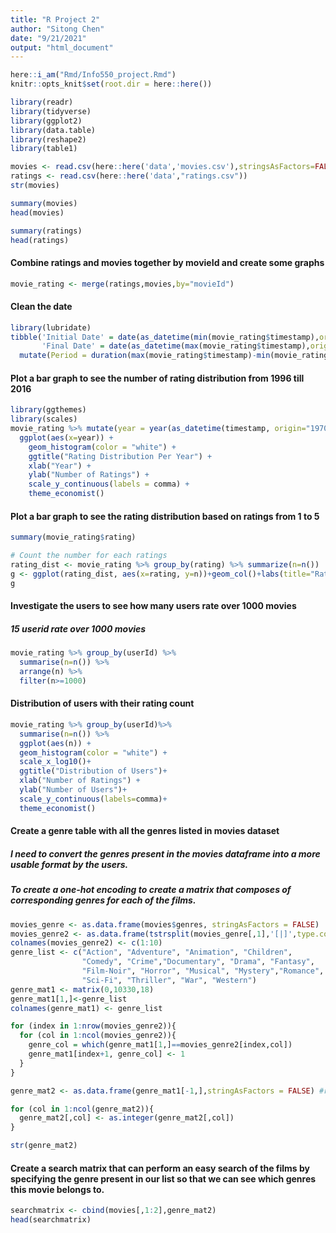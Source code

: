 ```yaml
---
title: "R Project 2"
author: "Sitong Chen"
date: "9/21/2021"
output: "html_document"
---
```

```r
here::i_am("Rmd/Info550_project.Rmd")
knitr::opts_knit$set(root.dir = here::here())
```

```r
library(readr)
library(tidyverse)
library(ggplot2)
library(data.table)
library(reshape2)
library(table1)
```

```r
movies <- read.csv(here::here('data','movies.csv'),stringsAsFactors=FALSE)
ratings <- read.csv(here::here('data',"ratings.csv"))
str(movies)
```

```r
summary(movies)
head(movies)
```

```r
summary(ratings)
head(ratings)
```
#### Combine ratings and movies together by movieId and create some graphs
```r
movie_rating <- merge(ratings,movies,by="movieId")
```

#### Clean the date
```r
library(lubridate)
tibble('Initial Date' = date(as_datetime(min(movie_rating$timestamp),origin="1970-01-01")),
       'Final Date' = date(as_datetime(max(movie_rating$timestamp),origin="1970-01-01"))) %>%
  mutate(Period = duration(max(movie_rating$timestamp)-min(movie_rating$timestamp)))
```
#### Plot a bar graph to see the number of rating distribution from 1996 till 2016
```r
library(ggthemes)
library(scales)
movie_rating %>% mutate(year = year(as_datetime(timestamp, origin="1970-01-01"))) %>%
  ggplot(aes(x=year)) +
    geom_histogram(color = "white") + 
    ggtitle("Rating Distribution Per Year") +
    xlab("Year") +
    ylab("Number of Ratings") +
    scale_y_continuous(labels = comma) + 
    theme_economist()
```

#### Plot a bar graph to see the rating distribution based on ratings from 1 to 5
```r
summary(movie_rating$rating)
```

```r
# Count the number for each ratings
rating_dist <- movie_rating %>% group_by(rating) %>% summarize(n=n())
g <- ggplot(rating_dist, aes(x=rating, y=n))+geom_col()+labs(title="Ratings Distribution", y="Count",x="Ratings")
g
```

#### Investigate the users to see how many users rate over 1000 movies
##### 15 userid rate over 1000 movies
```r
movie_rating %>% group_by(userId) %>%
  summarise(n=n()) %>% 
  arrange(n) %>%
  filter(n>=1000)
```

#### Distribution of users with their rating count
```r
movie_rating %>% group_by(userId)%>%
  summarise(n=n()) %>%
  ggplot(aes(n)) + 
  geom_histogram(color = "white") + 
  scale_x_log10()+
  ggtitle("Distribution of Users")+
  xlab("Number of Ratings") +
  ylab("Number of Users")+
  scale_y_continuous(labels=comma)+
  theme_economist()
```

#### Create a genre table with all the genres listed in movies dataset
##### I need to convert the genres present in the movies dataframe into a more usable format by the users.
##### To create a one-hot encoding to create a matrix that composes of corresponding genres for each of the films. 
```r
movies_genre <- as.data.frame(movies$genres, stringAsFactors = FALSE)
movies_genre2 <- as.data.frame(tstrsplit(movies_genre[,1],'[|]',type.convert = TRUE),stringAsFactors = FALSE)
colnames(movies_genre2) <- c(1:10)
genre_list <- c("Action", "Adventure", "Animation", "Children", 
                "Comedy", "Crime","Documentary", "Drama", "Fantasy",
                "Film-Noir", "Horror", "Musical", "Mystery","Romance",
                "Sci-Fi", "Thriller", "War", "Western")
genre_mat1 <- matrix(0,10330,18)
genre_mat1[1,]<-genre_list
colnames(genre_mat1) <- genre_list

for (index in 1:nrow(movies_genre2)){
  for (col in 1:ncol(movies_genre2)){
    genre_col = which(genre_mat1[1,]==movies_genre2[index,col])
    genre_mat1[index+1, genre_col] <- 1
  }
}

genre_mat2 <- as.data.frame(genre_mat1[-1,],stringAsFactors = FALSE) #remove the first row of genre list

for (col in 1:ncol(genre_mat2)){
  genre_mat2[,col] <- as.integer(genre_mat2[,col])
}

str(genre_mat2)
```


#### Create a search matrix that can perform an easy search of the films by specifying the genre present in our list so that we can see which genres this movie belongs to. 
```r
searchmatrix <- cbind(movies[,1:2],genre_mat2)
head(searchmatrix)
```

